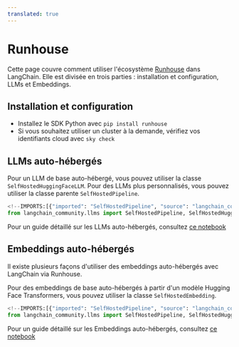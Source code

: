 ```yaml
---
translated: true
---
```


# Runhouse

Cette page couvre comment utiliser l'écosystème [Runhouse](https://github.com/run-house/runhouse) dans LangChain.
Elle est divisée en trois parties : installation et configuration, LLMs et Embeddings.

## Installation et configuration

- Installez le SDK Python avec `pip install runhouse`
- Si vous souhaitez utiliser un cluster à la demande, vérifiez vos identifiants cloud avec `sky check`

## LLMs auto-hébergés

Pour un LLM de base auto-hébergé, vous pouvez utiliser la classe `SelfHostedHuggingFaceLLM`. Pour des LLMs plus personnalisés, vous pouvez utiliser la classe parente `SelfHostedPipeline`.

```python
<!--IMPORTS:[{"imported": "SelfHostedPipeline", "source": "langchain_community.llms", "docs": "https://api.python.langchain.com/en/latest/llms/langchain_community.llms.self_hosted.SelfHostedPipeline.html", "title": "Runhouse"}, {"imported": "SelfHostedHuggingFaceLLM", "source": "langchain_community.llms", "docs": "https://api.python.langchain.com/en/latest/llms/langchain_community.llms.self_hosted_hugging_face.SelfHostedHuggingFaceLLM.html", "title": "Runhouse"}]-->
from langchain_community.llms import SelfHostedPipeline, SelfHostedHuggingFaceLLM
```

Pour un guide détaillé sur les LLMs auto-hébergés, consultez [ce notebook](/docs/integrations/llms/runhouse)

## Embeddings auto-hébergés

Il existe plusieurs façons d'utiliser des embeddings auto-hébergés avec LangChain via Runhouse.

Pour des embeddings de base auto-hébergés à partir d'un modèle Hugging Face Transformers, vous pouvez utiliser la classe `SelfHostedEmbedding`.

```python
<!--IMPORTS:[{"imported": "SelfHostedPipeline", "source": "langchain_community.llms", "docs": "https://api.python.langchain.com/en/latest/llms/langchain_community.llms.self_hosted.SelfHostedPipeline.html", "title": "Runhouse"}, {"imported": "SelfHostedHuggingFaceLLM", "source": "langchain_community.llms", "docs": "https://api.python.langchain.com/en/latest/llms/langchain_community.llms.self_hosted_hugging_face.SelfHostedHuggingFaceLLM.html", "title": "Runhouse"}]-->
from langchain_community.llms import SelfHostedPipeline, SelfHostedHuggingFaceLLM
```

Pour un guide détaillé sur les Embeddings auto-hébergés, consultez [ce notebook](/docs/integrations/text_embedding/self-hosted)
